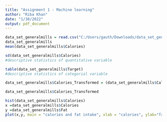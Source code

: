 ```yaml
---
title: "Assignment 1 - Machine learning"
author: "Riba Khan"
date: "1/30/2022"
output: pdf_document
---
```


```r
data_set_generalmills = read.csv("C:/Users/gauth/Downloads/data_set_generalmills.csv")
data_set_generalmills
mean(data_set_generalmills$Calories)

sd(data_set_generalmills$Calories)
#descriptive statistics of quantitative variable

table(data_set_generalmills$Target)
#descriptive statistics of categorial variable

data_set_generalmills$Calories_Transformed = (data_set_generalmills$Calories) - mean(data_set_generalmills$Calories)/sd(data_set_generalmills$Calories)

data_set_generalmills$Calories_Transformed

hist(data_set_generalmills$Calories)
x =data_set_generalmills$Calories
y =data_set_generalmills$Fat
plot(x,y, main = "calories and fat intake", xlab = "calories", ylab="fat")
```

